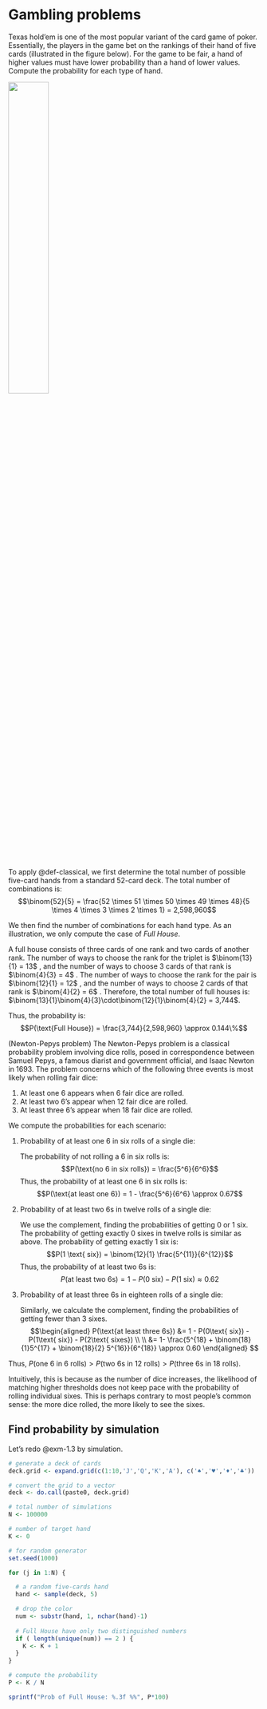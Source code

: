 # Gambling problems

::: {#exm-1.3}
Texas hold'em is one of the most popular variant of the card game of
poker. Essentially, the players in the game bet on the rankings of their
hand of five cards (illustrated in the figure below). For the game to be
fair, a hand of higher values must have lower probability than a hand of
lower values. Compute the probability for each type of hand.
:::

![](img/poker.png){fig-align="center" width="40%"}

::: solution
To apply @def-classical, we first determine the total number of possible
five-card hands from a standard 52-card deck. The total number of
combinations is:
$$\binom{52}{5} = \frac{52 \times 51 \times 50 \times 49 \times 48}{5 \times 4 \times 3 \times 2 \times 1} = 2,598,960$$

We then find the number of combinations for each hand type. As an
illustration, we only compute the case of *Full House*.

A full house consists of three cards of one rank and two cards of
another rank. The number of ways to choose the rank for the triplet is
$\binom{13}{1} = 13$ , and the number of ways to choose 3 cards of that
rank is $\binom{4}{3} = 4$ . The number of ways to choose the rank for
the pair is $\binom{12}{1} = 12$ , and the number of ways to choose 2
cards of that rank is $\binom{4}{2} = 6$ . Therefore, the total number
of full houses is:
$\binom{13}{1}\binom{4}{3}\cdot\binom{12}{1}\binom{4}{2} = 3,744$.

Thus, the probability is:
$$P(\text{Full House}) = \frac{3,744}{2,598,960} \approx 0.144\%$$
:::

::: {#exm-newton}
(Newton-Pepys problem) The Newton-Pepys problem is a classical
probability problem involving dice rolls, posed in correspondence
between Samuel Pepys, a famous diarist and government official, and
Isaac Newton in 1693. The problem concerns which of the following three
events is most likely when rolling fair dice:

1.  At least one 6 appears when 6 fair dice are rolled.
2.  At least two 6's appear when 12 fair dice are rolled.
3.  At least three 6's appear when 18 fair dice are rolled.
:::

::: solution
We compute the probabilities for each scenario:

1.  Probability of at least one 6 in six rolls of a single die:

    The probability of not rolling a 6 in six rolls is:
    $$P(\text{no 6 in six rolls}) = \frac{5^6}{6^6}$$ Thus, the
    probability of at least one 6 in six rolls is:
    $$P(\text{at least one 6}) = 1 - \frac{5^6}{6^6} \approx 0.67$$

2.  Probability of at least two 6s in twelve rolls of a single die:

    We use the complement, finding the probabilities of getting 0 or 1
    six. The probability of getting exactly 0 sixes in twelve rolls is
    similar as above. The probability of getting exactly 1 six is:
    $$P(1 \text{ six}) = \binom{12}{1} \frac{5^{11}}{6^{12}}$$ Thus, the
    probability of at least two 6s is:
    $$P(\text{at least two 6s}) = 1 - P(0 \text{ six})-P(1 \text{ six}) \approx 0.62$$

3.  Probability of at least three 6s in eighteen rolls of a single die:

    Similarly, we calculate the complement, finding the probabilities of
    getting fewer than 3 sixes. $$\begin{aligned}
    P(\text{at least three 6s}) &= 1 - P(0\text{ six}) -P(1\text{ six}) - P(2\text{ sixes}) \\ \\
    &= 1- \frac{5^{18} + \binom{18}{1}5^{17} + \binom{18}{2} 5^{16}}{6^{18}} \approx 0.60
    \end{aligned}
    $$

Thus,
$P(\text{one 6 in 6 rolls}) > P(\text{two 6s in 12 rolls}) > P(\text{three 6s in 18 rolls})$.

Intuitively, this is because as the number of dice increases, the
likelihood of matching higher thresholds does not keep pace with the
probability of rolling individual sixes. This is perhaps contrary to
most people's common sense: the more dice rolled, the more likely to see
the sixes.
:::

## Find probability by simulation {.unnumbered}

Let's redo @exm-1.3 by simulation.

```r

# generate a deck of cards
deck.grid <- expand.grid(c(1:10,'J','Q','K','A'), c('♠','♥','♦','♣'))

# convert the grid to a vector
deck <- do.call(paste0, deck.grid)

# total number of simulations
N <- 100000 

# number of target hand
K <- 0

# for random generator
set.seed(1000)

for (j in 1:N) {

  # a random five-cards hand
  hand <- sample(deck, 5)

  # drop the color
  num <- substr(hand, 1, nchar(hand)-1)
  
  # Full House have only two distinguished numbers
  if ( length(unique(num)) == 2 ) {
    K <- K + 1
  }
}

# compute the probability
P <- K / N

sprintf("Prob of Full House: %.3f %%", P*100)
```
